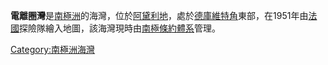 '''電離圈灣'''是[[南極洲|南極洲]]的海灣，位於[[阿黛利地|阿黛利地]]，處於[[德庫維特角|德庫維特角]]東部，在1951年由[[法國|法國]]探險隊繪入地圖，該海灣現時由[[南極條約體系|南極條約體系]]管理。

{{coord|66|46|S|141|35|E|source:GNIS|display=title}}

{{DEFAULTSORT:Ionosphere Bay}}
[[Category:南極洲海灣|Category:南極洲海灣]]


{{AdélieLand-geo-stub}}